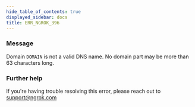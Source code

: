 ```yaml
---
hide_table_of_contents: true
displayed_sidebar: docs
title: ERR_NGROK_396
---
```


### Message

Domain `DOMAIN` is not a valid DNS name. No domain part may be more than 63 characters long.

<ErrorDetails />

### Further help

If you're having trouble resolving this error, please reach out to [support@ngrok.com](mailto:support@ngrok.com?subject=Help%20with%20ERR_NGROK_396)
